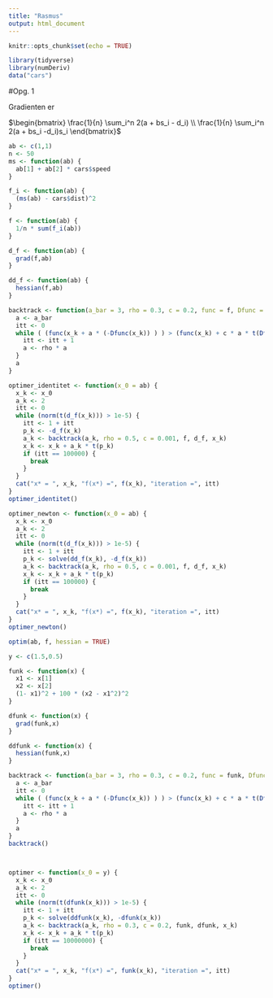 ```yaml
---
title: "Rasmus"
output: html_document
---
```


```r
knitr::opts_chunk$set(echo = TRUE)

library(tidyverse)
library(numDeriv)
data("cars")
```


#Opg. 1

Gradienten er

$\begin{bmatrix} \frac{1}{n} \sum_i^n 2(a + bs_i - d_i) \\ \frac{1}{n} \sum_i^n 2(a + bs_i -d_i)s_i \end{bmatrix}$


```r
ab <- c(1,1)
n <- 50
ms <- function(ab) {
  ab[1] + ab[2] * cars$speed
}

f_i <- function(ab) {
  (ms(ab) - cars$dist)^2
}

f <- function(ab) {
  1/n * sum(f_i(ab))
}

d_f <- function(ab) {
  grad(f,ab)
}

dd_f <- function(ab) {
  hessian(f,ab)
}

backtrack <- function(a_bar = 3, rho = 0.3, c = 0.2, func = f, Dfunc = d_f, x_k = ab) {
  a <- a_bar
  itt <- 0
  while ( (func(x_k + a * (-Dfunc(x_k)) ) ) > (func(x_k) + c * a * t(Dfunc(x_k)) %*% (-Dfunc(x_k))) ) {
    itt <- itt + 1
    a <- rho * a
  }
  a
}

optimer_identitet <- function(x_0 = ab) {
  x_k <- x_0
  a_k <- 2
  itt <- 0
  while (norm(t(d_f(x_k))) > 1e-5) {
    itt <- 1 + itt
    p_k <- -d_f(x_k)
    a_k <- backtrack(a_k, rho = 0.5, c = 0.001, f, d_f, x_k)
    x_k <- x_k + a_k * t(p_k)
    if (itt == 100000) {
      break
    }
  }
  cat("x* = ", x_k, "f(x*) =", f(x_k), "iteration =", itt)
}
optimer_identitet()

optimer_newton <- function(x_0 = ab) {
  x_k <- x_0
  a_k <- 2
  itt <- 0
  while (norm(t(d_f(x_k))) > 1e-5) {
    itt <- 1 + itt
    p_k <- solve(dd_f(x_k), -d_f(x_k))
    a_k <- backtrack(a_k, rho = 0.5, c = 0.001, f, d_f, x_k)
    x_k <- x_k + a_k * t(p_k)
    if (itt == 100000) {
      break
    }
  }
  cat("x* = ", x_k, "f(x*) =", f(x_k), "iteration =", itt)
}
optimer_newton()

optim(ab, f, hessian = TRUE)

```


```r


y <- c(1.5,0.5)

funk <- function(x) {
  x1 <- x[1]
  x2 <- x[2]
  (1- x1)^2 + 100 * (x2 - x1^2)^2
}

dfunk <- function(x) {
  grad(funk,x)
}

ddfunk <- function(x) {
  hessian(funk,x)
}

backtrack <- function(a_bar = 3, rho = 0.3, c = 0.2, func = funk, Dfunc = dfunk, x_k = y) {
  a <- a_bar
  itt <- 0
  while ( (func(x_k + a * (-Dfunc(x_k)) ) ) > (func(x_k) + c * a * t(Dfunc(x_k)) %*% (-Dfunc(x_k))) ) {
    itt <- itt + 1
    a <- rho * a
  }
  a
}
backtrack()



optimer <- function(x_0 = y) {
  x_k <- x_0
  a_k <- 2
  itt <- 0
  while (norm(t(dfunk(x_k))) > 1e-5) {
    itt <- 1 + itt
    p_k <- solve(ddfunk(x_k), -dfunk(x_k))
    a_k <- backtrack(a_k, rho = 0.3, c = 0.2, funk, dfunk, x_k)
    x_k <- x_k + a_k * t(p_k)
    if (itt == 10000000) {
      break
    }
  }
  cat("x* = ", x_k, "f(x*) =", funk(x_k), "iteration =", itt)
}
optimer()


```

